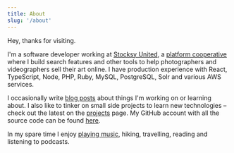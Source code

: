 ```yaml
---
title: About
slug: '/about'
---
```


Hey, thanks for visiting.

I'm a software developer working at [Stocksy United](https://stocksy.com),
a [platform cooperative](https://en.wikipedia.org/wiki/Platform_cooperative)
where I build search features and other tools to help photographers and videographers sell their art
online. I have production experience with React, TypeScript, Node, PHP, Ruby, MySQL, PostgreSQL, Solr and various AWS services.

I occasionally write [blog posts](/blog) about things I'm working on or learning about. I also like to tinker on small side projects to learn new technologies – check out the latest on the [projects](/projects) page. My GitHub account with all the source code can be found [here](https://github.com/a-bishop).

In my spare time I enjoy [playing music](https://chancelovett.bandcamp.com/releases), hiking, travelling, reading and listening to podcasts.
